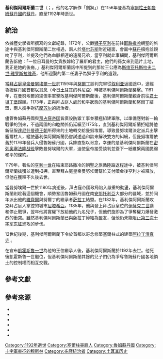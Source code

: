 {{noteTA
|1=zh-cn:罗姆苏丹国; zh-tw:魯姆蘇丹國; zh-hk:魯姆蘇丹國;
}}
{{Infobox royalty
|type = monarch
|name =基利傑阿爾斯蘭二世
|more = 
|image = File:Türbe Kilij Arslan II.jpg
|caption = [[阿拉丁清真寺|阿拉丁清真寺]]內的基利傑阿爾斯蘭二世陵墓
|succession = [[魯姆蘇丹國|魯姆蘇丹國]][[苏丹_(称谓)|蘇丹]]
|reign = 1156年－1192年
|coronation =
|predecessor = [[梅蘇德一世|梅蘇德一世]]
|successor = [[凱霍斯魯一世|凱霍斯魯一世]]
|full name = '''伊茲丁·基利傑阿爾斯蘭·本·梅蘇德'''
| house = [[塞爾柱王朝|塞爾柱王朝]]
|spouse=
|father = 
|mother = 
|birth_date = 
|birth_place = 
|death_date = 1192年
|death_place = 
|place of burial =
|religion = 
}}
'''基利傑阿爾斯蘭二世'''（{{lang-tr|II. Kılıç Arslan}}；{{lang-fa|قلج ارسلان دوم}}，他的名字解作「劍獅」）在1156年登基為[[塞爾柱王朝|塞爾柱王朝]][[魯姆蘇丹國|魯姆蘇丹國]]的[[苏丹_(称谓)|蘇丹]]，直至1192年時逝世。

==統治==
依據歷史學者{{le|呂貝克的阿諾德|Arnold of Lübeck}}所撰寫的文獻紀錄，1172年，公爵[[狮子亨利|狮子亨利]]在前往[[耶路撒冷|耶路撒冷]]朝聖的旅途中與基利傑阿爾斯蘭二世相遇，兩人於[[塔尔苏斯|塔尔苏斯]]附近碰面，會面中[[苏丹_(称谓)|蘇丹]]擁抱並親吻了亨利，並提及他們為血脈相連的遠房兄弟，當亨利就此事細問，基利傑阿爾斯蘭告訴他：「一位日耳曼的女貴族嫁給了羅斯的君主，他們的孫女來到這片土地，我正是她的後裔。」基利傑阿爾斯蘭話中所提到的那位王公應為[[斯维亚托斯拉夫二世·雅罗斯拉维奇|斯维亚托斯拉夫二世·雅罗斯拉维奇]]，他所迎娶的第二任妻子{{le|施塔德的奧達|Oda of Stade}}為獅子亨利的遠親。

當[[拜占庭皇帝列表|拜占庭皇帝]][[曼努埃爾一世_(拜占庭)|曼努埃爾一世]]於1159年與[[努爾丁|努爾丁]]談判完畢從[[叙利亚|叙利亚]]返國途中，途經魯姆蘇丹國首都[[科尼亞_(土耳其)|以哥念]]（今日[[土耳其|土耳其]]的科尼亞）時被基利傑阿爾斯蘭襲擊。1161年，在曼努埃爾的甥侄{{le|約翰·康鐸斯特法諾斯|John Kontostephanos (son of Stephen)}}率軍擊敗基利傑阿爾斯蘭後，基利傑阿爾斯蘭親身前往[[君士坦丁堡|君士坦丁堡]]歸順{{sfn|Magdalino|2011|p=140}}。1173年，正與拜占庭人處於和平狀態的基利傑阿爾斯蘭和努爾丁結盟，兩人攜手對抗[[摩苏尔|摩苏尔]]的統治者。

儘管魯姆蘇丹國與[[拜占庭帝国|拜占庭帝国]]皆廣設防禦工事並積極組建軍隊，以準備應對新一輪戰爭的到來，不過兩國的和睦關係仍延續至1175年，直到基利傑阿爾斯蘭拒絕將他新征服[[達尼什曼德王朝|達尼什曼德王朝]]所得來的土地轉交給曼努埃爾，導致曼努埃爾決定派兵出擊塞爾柱人，縱使基利傑阿爾斯蘭仍嘗試透過和談來解決雙方的糾紛，但曼努埃爾依舊於1176年發兵入侵魯姆蘇丹國，兵鋒直指以哥念，幸運的是基利傑阿爾斯蘭在[[密列奥塞法隆战役|密列奥塞法隆战役]]擊敗曼努埃爾的大軍{{sfn|Adalian|2010|p=514}}，迫使皇帝接受談判並簽下一紙維繫兩國脆弱和平的條約。

1179年，著名的{{le|香檳伯爵|Count of Champagne}}[[亨利一世_(香槟)|亨利一世]]在結束耶路撒冷的朝聖之旅循陸路返程途中，被基利傑阿爾斯蘭擒獲並遭到扣押{{sfn|Hamilton|2000|p=150}}。直至拜占庭皇帝曼努埃爾幫忙支付贖金後亨利才被釋放，但他在獲釋不久後去世。

當曼努埃爾一世於1180年病逝後，拜占庭帝國政局陷入嚴重的動盪，基利傑阿爾斯蘭則趁著這個機會，順勢鞏固魯姆蘇丹國在南[[安那托利亞|安那托利亞]]大部分的疆域，並於同年派出他的[[維齊爾|維齊爾]]{{le|伊赫蒂亞爾丁|Ikhtiyar al-Din Hasan ibn Ghafras}}與努爾丁的繼承者[[萨拉丁|萨拉丁]]結盟。在1182年，基利傑阿爾斯蘭攻克拜占庭人掌控的城市[[屈塔希亞|屈塔希亞]]。1185年，他與登上拜占庭皇位的[[伊萨克二世·安格洛斯|伊薩克二世]]講和停止戰爭，翌年他將實權下放給他的九名兒子，但他們旋即為了爭奪權力爆發激烈的衝突。雖然基利傑阿爾斯蘭已與薩拉丁締結為盟友，但他仍未能阻止[[第三次十字军东征|第三次十字军东征]]進攻的步伐。

12世紀後期，基利傑阿爾斯蘭下令於首都以哥念修築塞爾柱式的建築[[阿拉丁清真寺|阿拉丁清真寺]] {{sfn|Redford|1993|p=220-221}}。

在宣布[[凱霍斯魯一世|凱霍斯魯一世]]為他的王位繼承人後，基利傑阿爾斯蘭於1192年去世{{sfn|Cahen|1969|p=680-681}}。他死後凱霍斯魯一世繼位，但基利傑阿爾斯蘭其餘的兒子們仍為爭奪魯姆蘇丹國各地領土的控制權而相互交戰{{sfn|Peacock|Yildiz|2015|p=29}}。

==參考文獻==
{{Reflist|2}}

==參考來源==
*{{cite book |first=Rouben Paul |last=Adalian |title=Historical Dictionary of Armenia |publisher=Scarecrow Press, Inc. |year=2010 |ref=harv}}
*{{cite book |chapter=The Turks in Iran and Anatolia before the Mongol Invasions |first=Claude |last=Cahen |title=A History of the Crusades |volume=Vol.2 |editor1-first=Robert Lee |editor1-last=Wolff |editor2-first=Harry W. |editor2-last=Hazard |publisher=The University of Wisconsin Press |year=1969 |ref=harv}}
*{{cite book |last=Hamilton |first=Bernard |year=2000 |title=The Leper King and His Heirs: Baldwin IV and the Crusader Kingdom of Jerusalem |publisher=Cambridge University Press |ref=harv}}
*{{cite book|title=Royal Courts in Dynastic States and Empires: A Global Perspective|editor1-first=Jeroen|editor1-last=Duindam|editor2-first=Tülay|editor2-last=Artan|editor3-first=Metin|chapter=Court and Capital in Byzantium|first=Paul|last=Magdalino|volume=Vol. 1|editor3-last=Kunt|publisher=Brill|year=2011|ref=harv|authorlink=保罗·马格达利诺}}
*{{cite book |first1=A.C.S. |last1=Peacock |first2=Sara Nur |last2=Yildiz |title=The Seljuks of Anatolia: Court and Society in the Medieval Middle East |publisher=I.B. Tauris |year=2015 |ref=harv}}
*{{cite journal |first=Scott |last=Redford |title=Thirteenth-Century Rum Seljuq Palaces and Palace Imagery |journal=Ars Orientalis |volume= 23 |year=1993 |ref=harv}}

{{start box}}
{{succession box|title= [[魯姆蘇丹國|魯姆蘇丹國]][[苏丹_(称谓)|蘇丹]]|before=[[梅蘇德一世|梅蘇德一世]]|after=[[凱霍斯魯一世|凱霍斯魯一世]]|years=1156年－1192年}}
{{end box}}

{{塞爾柱王朝}}
[[Category:1192年逝世|Category:1192年逝世]]
[[Category:塞爾柱突厥人|Category:塞爾柱突厥人]]
[[Category:魯姆蘇丹國|Category:魯姆蘇丹國]]
[[Category:十字軍東征的穆斯林|Category:十字軍東征的穆斯林]]
[[Category:突厥統治者|Category:突厥統治者]]
[[Category:土耳其历史|Category:土耳其历史]]